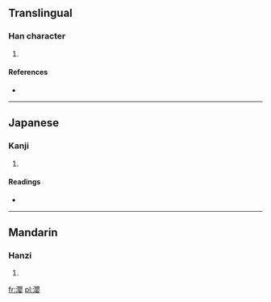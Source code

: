 ==Translingual==

===Han character===
{{Han char|rn=85|rad=水|as=17|sn=20|four=3614<sub>4</sub>|canj=水月金女 (EBCV)}}

# {{defn|Han|sort=水17}}

====References====
* {{Han ref|kx=0661.020|dkj=18695|dj=1070.250|hdz=31788.040|uh=7034|ud=28724|bh=F45F|bd=62559}}

----

==Japanese==

===Kanji===
{{ja-kanji|grade=|rs=水17}}

# {{defn|lang=ja|sort=水17}}

====Readings====
* {{ja-readings|on=[[えい]] (ei), [[よう]] (yō)|kun=[[ふかい]] (fukai)}}

----

==Mandarin==

===Hanzi===
{{cmn-hanzi|pin=[[yǐng]] ([[ying3]])|wg=[[ying]]<sup>3</sup>}}

# {{defn|lang=cmn|sort=水17}}

[[fr:瀴]]
[[pl:瀴]]